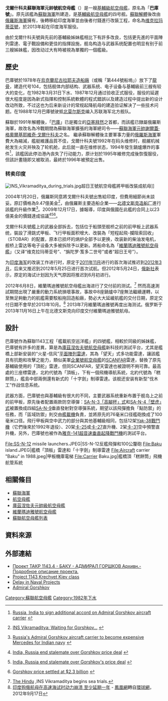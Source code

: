 {{noteTA
|G1=Military
|G2=Shipname
|G3=Aero
|G4=地名
}}
{{軍艦模板
|名稱= 戈爾什科夫蘇聯海軍元帥號 [[File:Naval_Ensign_of_the_Soviet_Union_(1950-1991).svg|30px]][[File:Naval_Ensign_of_Russia.svg|30px]]<br /><small>Адмирал флота Советского Союза Горшков</small>
|圖片= [[Image:TAKR_Baku.jpg|300px]]
|照片說明= 
|艦種= [[航空母艦|航空母艦]]
|艦名= 取自[[謝爾蓋·格奧爾基耶維奇·戈爾什科夫|謝爾蓋·格奧爾基耶維奇·戈爾什科夫]]
|操作國家= {{USSR}} / {{RUS}} → {{IND}}
|擁有國= {{USSR}} / {{RUS}} → {{IND}}
|艦級= [[基輔級航空母艦|基輔級]]
|製造= [[尼古拉耶夫造船廠|尼古拉耶夫造船廠]]
|動工= 1978年2月17日 <ref name="Admiral Gorshkov" />
|下水= 1982年4月1日 <ref name="Admiral Gorshkov" />    
|服役= 1987年12月11日 <ref name="Admiral Gorshkov" />   
|同型= 
|竣工= 
|結局= 2004年1月24日轉賣給印度
|狀態= 已重新服役
|排水=
|標準= 33,440噸 <ref name="Admiral Gorshkov" />
|基準= 
|滿載= 44,490噸 <ref name="Admiral Gorshkov" />
|長度= 273米 <ref name="Admiral Gorshkov">{{cite web | url = http://russian-ships.info/eng/warships/project_11434.htm | title = Project 11434 | date =  | accessdate = 2013年1月30日 | deadurl = yes | archiveurl = https://web.archive.org/web/20130404005655/http://russian-ships.info/eng/warships/project_11434.htm | archivedate = 2013年4月4日 }}</ref>
|闊度= 51.9米 <ref name="Admiral Gorshkov" />
|吃水= 9.42米 <ref name="Admiral Gorshkov" />
|飛行= 
|鍋爐=8座
|引擎= 四軸蒸氣渦輪發動機（180,000匹馬力）
|極速= 30節
|續航= 
|燃料= 
|乘員= 1,600人
|艦載機=12架[[雅克-38戰鬥機|雅克-38戰鬥機]]（俄軍已除役機種）<br>20架[[卡-31|卡-31]]、[[卡-27|卡-27]]直升機<br>[[MiG-29K戰鬥機|MiG-29K戰鬥機]]（印軍預定艦載機）
|裝備=六座聯裝[[P-500导弹|SS-N-12]]反艦飛彈發射器（12枚）<BR>24座8門[[SA-15导弹|SA-15防空飛彈]]發射器（192枚）<BR>2門單裝100公厘/70倍徑砲<BR>[[AK-630近迫武器系統|AK-630近迫武器系統]]<BR>10座[[533公厘魚雷發射管|533公厘魚雷發射管]]<BR>2座[[RBU-6000反潛火箭發射器|RBU-6000反潛火箭發射器]]
|裝甲= 
|其它=
|造價=
}}
'''戈爾什科夫蘇聯海軍元帥號航空母艦'''（{{lang-ru|Адмирал флота Советского Союза Горшков}}）是一艘[[基輔級航空母艦|基輔級航空母艦]]，原名為「'''巴庫號'''」。原先該艦為[[蘇聯海軍|蘇聯海軍]]所建造，是[[基輔級航空母艦|基輔級航空母艦]]的四号舰。[[蘇聯解體|蘇聯解體]]後改由[[俄羅斯海軍|俄羅斯海軍]]擁有，後轉移給印度海軍並由後者付錢進行改裝工程，命名為[[維蘭瑪迪雅號航空母艦|维克拉玛蒂亚號]]，於2013年起在印度海军服役。

由於戈爾什科夫號與先前的基輔級姊妹艦相比下有許多改良，包括更先進的平面陣列雷達、電子戰設備和更佳的指揮設施，舰岛构造与武器系统配置也明显有别于前三艘姊妹艦，因改动过大有時被視為單獨的一個艦級。

==歷史==
巴庫號於1978年在[[烏克蘭|烏克蘭]][[尼古拉耶夫造船廠|尼古拉耶夫造船廠]]（或稱「第444號船塢」）放下了[[龍骨|龍骨]]，建造代号104，包括舰体内部结构、武器系统、电子设备与基輔級前三艘有较大的变化，在1982年3月31日下水、1987年12月通过验收正式服役，服役的延遲很大程度是因為新式指揮和控制系統軟體的程式錯誤以及建造过程中提出新的设计改动所致，不过这也为后来新设计的常规起降航母的建造验证解决了一些技术问题。在1988年12月巴庫號驶抵[[北莫尔斯克|北莫尔斯克]]编入苏联海军北方舰队。

蘇聯於1991年解體後，「[[巴庫|巴庫]]」已是獨立的[[亞塞拜然|亞塞拜然]]之首都，而該艦已隸屬俄羅斯海軍，故改名為冷戰期間為蘇聯海軍擴張的海軍總司令——[[蘇聯海軍元帥|蘇聯海軍元帥]][[謝爾蓋·格奧爾基耶維奇·戈爾什科夫|謝爾蓋·格奧爾基耶維奇·戈爾什科夫]]之名。
繼承蘇聯解體後主要軍事力量的[[俄羅斯海軍|俄羅斯海軍]]軍費大為縮減，艦艇維護品質不佳，戈爾什科夫號1992年在码头维修时，舰艉机械舱发生火灾并殃及了轮机舱，此后就一直在维修状态，1994年發生鍋爐爆炸的事件<ref>{{en}}[http://air-attack.com/news/article/4016/02-15-2010-Russia-India-to-sign-additional-accord-on-Admiral-Gorshkov-aircraft-carrier.html Russia, India to sign additional accord on Admiral Gorshkov aircraft carrier] {{webarchive|url=https://web.archive.org/web/20111016012406/http://air-attack.com/news/article/4016/02-15-2010-Russia-India-to-sign-additional-accord-on-Admiral-Gorshkov-aircraft-carrier.html |date=2011-10-16 }}</ref>，該艦因此停泊港內丧失了行动能力，原计划於1995年維修完成後恢復服役，但該計畫隨即又被取消，最終於1996年被預定出售。

===转卖印度===
[[File:INS_Vikramaditya_during_trials.jpg|thumb]]超日王號航空母艦將甲板改裝成{{le|短距起飛攔阻降落|STOBAR}}航母]]
{{main|超日王號航空母艦}}

2004年1月20日，俄羅斯同意將戈爾什科夫號出售給印度，但費用細節尚未談妥。原訂價格為9.47億美金<ref>{{en}}[http://www.defenseindustrydaily.com/ins-vikramaditya-may-hit-delay-cost-increases-03283/ INS Vikramaditya: Waiting for Gorshkov…] {{Wayback|url=http://www.defenseindustrydaily.com/ins-vikramaditya-may-hit-delay-cost-increases-03283/ |date=20130125170657 }}</ref>，由俄羅斯主要造船企業——[[北德文斯克造船厂|北德文斯克造船厂]]進行該艦的升級作業<ref>{{en}}[http://english.pravda.ru/russia/economics/09-07-2009/108031-admiral_gorshkov-0 Russia's Admiral Gorshkov aircraft carrier to become expensive Mercedes for Indian navy] {{Wayback|url=http://english.pravda.ru/russia/economics/09-07-2009/108031-admiral_gorshkov-0 |date=20140118121301 }}</ref>。2009年12月17日，據報導，印度與俄國在此艦的合同上以23億美金的價錢達成協議<ref>{{en}}[http://timesofindia.indiatimes.com/india/India-Russia-end-stalemate-over-Gorshkov-price-deal/articleshow/5314150.cms India, Russia end stalemate over Gorshkov price deal] {{Wayback|url=http://timesofindia.indiatimes.com/india/India-Russia-end-stalemate-over-Gorshkov-price-deal/articleshow/5314150.cms |date=20091214011503 }}</ref><ref>{{en}}[http://www.indianexpress.com/news/usd-2.2billion/551431/ India, Russia end stalemate over Gorshkov's price deal] {{Wayback|url=http://www.indianexpress.com/news/usd-2.2billion/551431/ |date=20091212154408 }}</ref><ref>{{en}}[http://www.hindustantimes.com/Gorshkov-price-settled-at-2-3-billion/H1-Article1-487615.aspx Gorshkov price settled at $2.3 billion] {{webarchive|url=https://web.archive.org/web/20110606130624/http://www.hindustantimes.com/Gorshkov-price-settled-at-2-3-billion/H1-Article1-487615.aspx |date=2011-06-06 }}</ref>。

戈爾什科夫號艦上的武器全部拆去，包括位于船頭至舰桥之前的前甲板上武器系统，裝設了滑跳式甲板、飞行甲板面积增大、改裝為「短程起飛-攔阻索回收」（STOBAR）的配置，原本已损坏的㶽炉全部予以更换，改装新的柴油发电机，舰桥上雷达等电子设备大多被拆除予以更新。將船命名為「[[超日王號航空母艦|維蘭瑪迪雅號航空母艦]]」（又译“维克拉玛蒂亚号”、“旃陀罗·笈多二世号”或者“超日王号”）。

为[[印度海军|印度海军]]的改装工作进行时，原定于[[2011年11月|2011年11月]]进行的首次海试推迟到[[2012年3月|2012年3月]]，后来又推迟到2012年5月25日进行首次试航。但2012年5月24日，[[俄新社|俄新社]]表示，原定的海试计划因为天气原因将推迟到6月初进行。

2012年6月8日，維蘭瑪迪雅號航空母艦出海进行了交付前的测试。<ref name="The Hindu">[http://www.thehindu.com/news/international/article3503982.ece?homepage=true The Hindu] {{Wayback|url=http://www.thehindu.com/news/international/article3503982.ece?homepage=true |date=20120711193250 }},INS Vikramaditya begins sea trials.</ref> 然而高速測試期間出現了嚴重的動力系統損壞事故，事故中8座鍋爐中7座無法繼續運轉，以至無足夠動力的航艦需要駁船拖回造船廠，勢必大大延緩航艦的交付日期，原定交付日期不會早於2013年10月。<ref>[http://news.ifeng.com/mil/1/detail_2012_09/17/17669592_0.shtml 印度购俄航母在高速海试时动力崩溃 至少延期一年] {{Wayback|url=http://news.ifeng.com/mil/1/detail_2012_09/17/17669592_0.shtml |date=20190809142747 }} - [[鳳凰網|鳳凰網]]轉自[[環球網|環球網]]，2012年9月17日</ref> 2013年7月維蘭瑪迪雅號再度出海测试。俄罗斯于2013年11月16日上午在北德文斯克向印度交付維蘭瑪迪雅號航母。

==設計==
巴庫號作為蘇聯1143工程「艦載航空巡洋艦」的四號艦，相較於同級的姊妹艦，巴庫號有許多的差異，算是為[[庫茲涅佐夫號航空母艦|庫茲涅佐夫號航空母艦]]新科技的測試平台，尤其是艦橋上部新安装的“火星-信风”[[平面陣列雷達|平面陣列雷達]]，其為「望天」式多功能雷達，讓該艦具有抗飽和攻擊之能力，類似美軍[[企業號航空母艦_(CVN-65)|企業號航空母艦]]的[[SCANFAR|SCANFAR]]雷達，替換了原先基輔級使用的「頂舵」雷達，但同SCANFAR，望天雷達也被證明不夠可靠。最高處的三座標雷達，北約代號為「頂板」，下有一個飛機導航系統，北約代號為「糕餅筒」，艦島中部兩側還有新式的「十字劍」制導雷達。该舰还安装有新型“伐木工”作战信息系统。

武器方面，巴庫號也與基輔級有很大的不同，主要武器系统重新布置于舰岛上之前的前甲板，原先後者配置兩款防空導彈：[[SA-N-3导弹|SA-N-3「高腳杯」式]]和[[SA-N-4導彈|SA-N-4「壁虎」式]]被置換成四組[[SA-N-9|SA-N-9]]垂直發射對空導彈系統，期望以該飛彈擔負「點防禦」的任務，而「區域防禦」則交由[[艦載機|艦載機]]負責，並將原先的76毫米口径艦砲換成了100毫米口径。飛行甲板與空中武力的部分與其他基輔級相同，包括12架[[Yak-38戰鬥機|Yak-38戰鬥機]]（它們後來於1992年退役）、20架[[卡-25|卡-25]]或[[卡-27|卡-27]]直升機、2架[[卡-31|卡-31]]空中預警直升機，另外，巴庫號也被作為[[雅克-141|雅克-141超音速垂直起降戰鬥機]]的測試平台。
<gallery>
File:SS-N-12 missile launchers.JPEG|SS-N-12反艦飛彈和100公釐砲
File:Baku island.JPEG|艦橋「頂板」雷達和「十字劍」制導雷達
File:Aircraft carrier "Baku" in 1988.jpeg|甲板機庫電梯
File:Carrier Baku.jpg|艦橋頂「糕餅筒」飛機航管系統
</gallery>

== 相關條目 ==
* [[蘇聯海軍|蘇聯海軍]]
* [[航空母艦|航空母艦]]
* [[庫茲涅佐夫元帥級航空母艦|庫茲涅佐夫元帥級航空母艦]]
* [[維蘭瑪迪雅號航空母艦|維蘭瑪迪雅號航空母艦]]
* [[蘇聯航空母艦列表|蘇聯航空母艦列表]]

==資料來源==
{{reflist}}
==外部連結==
{{Commonscat|Soviet aircraft carrier Admiral Gorshkov}}
{{refbegin}}
* [https://web.archive.org/web/20100609115746/http://navyforce.ru/publ/1-1-0-296 Проект ТАКР 1143.4 -  БАКУ - АДМИРАЛ ГОРШКОВ Архивн.- Подробное описание проекта.]
* [http://www.globalsecurity.org/military/world/russia/1143.htm Project 1143 Krechyet Kiev class] {{Wayback|url=http://www.globalsecurity.org/military/world/russia/1143.htm |date=20170319144822 }}
* [https://web.archive.org/web/20110707232048/http://bharat-rakshak.com/NEWS/newsrf.php?newsid=9656 Delay in Naval Projects]
* [http://www.maritimequest.com/warship_directory/russia/aircraft_carriers/baku/baku_page_1.htm Admiral Gorshkov] {{Wayback|url=http://www.maritimequest.com/warship_directory/russia/aircraft_carriers/baku/baku_page_1.htm |date=20200924213445 }}
{{refend}}
{{蘇俄航空母艦}}
{{现役航空母艦}}


[[Category:蘇聯航空母艦|Category:蘇聯航空母艦]]
[[Category:1982年下水|Category:1982年下水]]